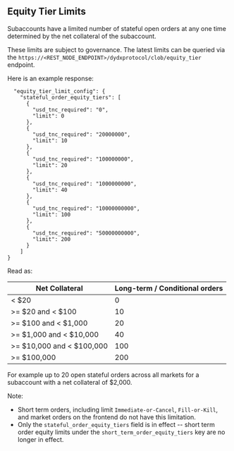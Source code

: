## Equity Tier Limits

Subaccounts have a limited number of stateful open orders at any one time determined by the net collateral of the subaccount.

These limits are subject to governance. The latest limits can be queried via the `https://<REST_NODE_ENDPOINT>/dydxprotocol/clob/equity_tier` endpoint.

Here is an example response:

```
  "equity_tier_limit_config": {
    "stateful_order_equity_tiers": [
      {
        "usd_tnc_required": "0",
        "limit": 0
      },
      {
        "usd_tnc_required": "20000000",
        "limit": 10
      },
      {
        "usd_tnc_required": "100000000",
        "limit": 20
      },
      {
        "usd_tnc_required": "1000000000",
        "limit": 40
      },
      {
        "usd_tnc_required": "10000000000",
        "limit": 100
      },
      {
        "usd_tnc_required": "50000000000",
        "limit": 200
      }
    ]
}
```

Read as:

| Net Collateral            | Long-term / Conditional orders |
| ------------------------- | ------------------------------ |
| < $20                     | 0                              |
| >= $20 and < $100         | 10                             |
| >= $100 and < $1,000      | 20                             |
| >= $1,000 and < $10,000   | 40                             |
| >= $10,000 and < $100,000 | 100                            |
| >= $100,000               | 200                            |

For example up to 20 open stateful orders across all markets for a subaccount with a net collateral of $2,000.

Note:

- Short term orders, including limit `Immediate-or-Cancel`, `Fill-or-Kill`, and market orders on the frontend do not have this limitation.
- Only the `stateful_order_equity_tiers` field is in effect -- short term order equity limits under the `short_term_order_equity_tiers` key are no longer in effect.
